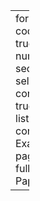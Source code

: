 ---
format:
  html:
    code-fold: true
    number-sections: true
    self-contained: true
    toc: true
listing:
  contents:
  - Example.qmd
page-layout: full
title: Papers

---